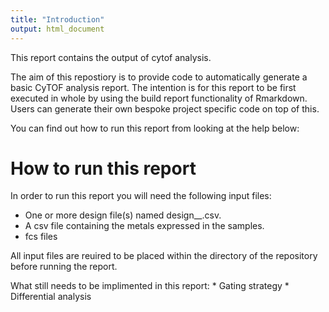 ```yaml
---
title: "Introduction"
output: html_document
---
```

<link rel="stylesheet" href="https://cdnjs.cloudflare.com/ajax/libs/font-awesome/4.7.0/css/font-awesome.min.css">

This report contains the output of cytof analysis.

The aim of this repostiory is to provide code to automatically generate a basic CyTOF analysis report. The intention is for this report to be first executed in whole by using the build report functionality of Rmarkdown. Users can generate their own bespoke project specific code on top of this. 

You can find out how to run this report from looking at the help below:

# How to run this report

In order to run this report you will need the following input files:

* One or more design file(s) named design_<experimentName>_<SomethingElse>.csv.
* A csv file containing the metals expressed in the samples.
* fcs files

All input files are reuired to be placed within the directory of the repository before running the report.


What still needs to be implimented in this report:
* Gating strategy
* Differential analysis

